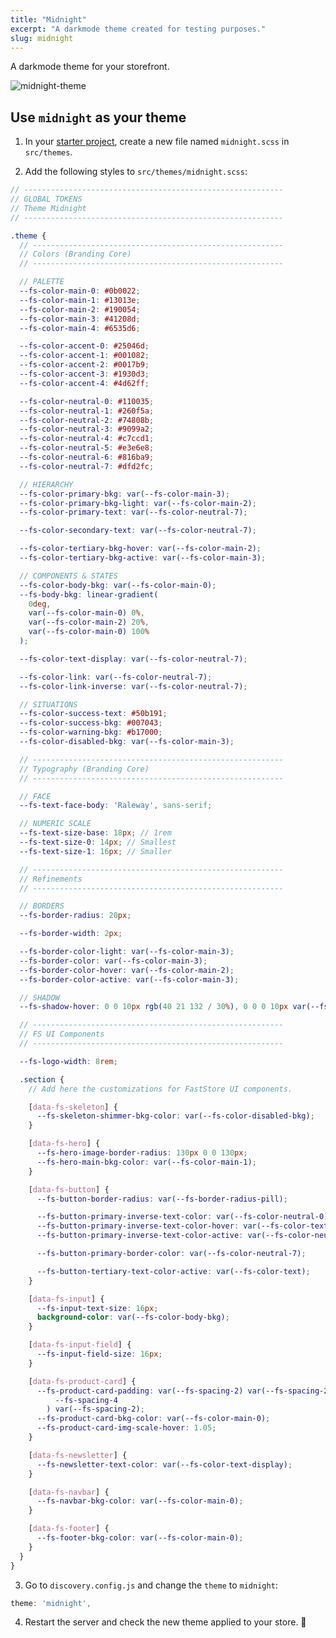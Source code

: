 ```yaml
---
title: "Midnight"
excerpt: "A darkmode theme created for testing purposes."
slug: midnight
---
```


A darkmode theme for your storefront.

![midnight-theme](https://vtexhelp.vtexassets.com/assets/docs/src/midnight___2bb274e36a39ff9c2cfa3dcc740cbfab.png)

## Use `midnight` as your theme

1. In your [starter project](https://github.com/vtex-sites/starter.store), create a new file named `midnight.scss` in `src/themes`.

2. Add the following styles to `src/themes/midnight.scss`:

```scss src/themes/midnight.scss
// ----------------------------------------------------------
// GLOBAL TOKENS
// Theme Midnight
// ----------------------------------------------------------

.theme {
  // --------------------------------------------------------
  // Colors (Branding Core)
  // --------------------------------------------------------

  // PALETTE
  --fs-color-main-0: #0b0022;
  --fs-color-main-1: #13013e;
  --fs-color-main-2: #190054;
  --fs-color-main-3: #41208d;
  --fs-color-main-4: #6535d6;

  --fs-color-accent-0: #25046d;
  --fs-color-accent-1: #001082;
  --fs-color-accent-2: #0017b9;
  --fs-color-accent-3: #1930d3;
  --fs-color-accent-4: #4d62ff;

  --fs-color-neutral-0: #110035;
  --fs-color-neutral-1: #260f5a;
  --fs-color-neutral-2: #74808b;
  --fs-color-neutral-3: #9099a2;
  --fs-color-neutral-4: #c7ccd1;
  --fs-color-neutral-5: #e3e6e8;
  --fs-color-neutral-6: #816ba9;
  --fs-color-neutral-7: #dfd2fc;

  // HIERARCHY
  --fs-color-primary-bkg: var(--fs-color-main-3);
  --fs-color-primary-bkg-light: var(--fs-color-main-2);
  --fs-color-primary-text: var(--fs-color-neutral-7);

  --fs-color-secondary-text: var(--fs-color-neutral-7);

  --fs-color-tertiary-bkg-hover: var(--fs-color-main-2);
  --fs-color-tertiary-bkg-active: var(--fs-color-main-3);

  // COMPONENTS & STATES
  --fs-color-body-bkg: var(--fs-color-main-0);
  --fs-body-bkg: linear-gradient(
    0deg,
    var(--fs-color-main-0) 0%,
    var(--fs-color-main-2) 20%,
    var(--fs-color-main-0) 100%
  );

  --fs-color-text-display: var(--fs-color-neutral-7);

  --fs-color-link: var(--fs-color-neutral-7);
  --fs-color-link-inverse: var(--fs-color-neutral-7);

  // SITUATIONS
  --fs-color-success-text: #50b191;
  --fs-color-success-bkg: #007043;
  --fs-color-warning-bkg: #b17000;
  --fs-color-disabled-bkg: var(--fs-color-main-3);

  // --------------------------------------------------------
  // Typography (Branding Core)
  // --------------------------------------------------------

  // FACE
  --fs-text-face-body: 'Raleway', sans-serif;

  // NUMERIC SCALE
  --fs-text-size-base: 18px; // 1rem
  --fs-text-size-0: 14px; // Smallest
  --fs-text-size-1: 16px; // Smaller

  // --------------------------------------------------------
  // Refinements
  // --------------------------------------------------------

  // BORDERS
  --fs-border-radius: 20px;

  --fs-border-width: 2px;

  --fs-border-color-light: var(--fs-color-main-3);
  --fs-border-color: var(--fs-color-main-3);
  --fs-border-color-hover: var(--fs-color-main-2);
  --fs-border-color-active: var(--fs-color-main-3);

  // SHADOW
  --fs-shadow-hover: 0 0 10px rgb(40 21 132 / 30%), 0 0 0 10px var(--fs-color-main-1);

  // --------------------------------------------------------
  // FS UI Components
  // --------------------------------------------------------

  --fs-logo-width: 8rem;

  .section {
    // Add here the customizations for FastStore UI components.

    [data-fs-skeleton] {
      --fs-skeleton-shimmer-bkg-color: var(--fs-color-disabled-bkg);
    }

    [data-fs-hero] {
      --fs-hero-image-border-radius: 130px 0 0 130px;
      --fs-hero-main-bkg-color: var(--fs-color-main-1);
    }

    [data-fs-button] {
      --fs-button-border-radius: var(--fs-border-radius-pill);

      --fs-button-primary-inverse-text-color: var(--fs-color-neutral-0);
      --fs-button-primary-inverse-text-color-hover: var(--fs-color-text);
      --fs-button-primary-inverse-text-color-active: var(--fs-color-neutral-7);

      --fs-button-primary-border-color: var(--fs-color-neutral-7);

      --fs-button-tertiary-text-color-active: var(--fs-color-text);
    }

    [data-fs-input] {
      --fs-input-text-size: 16px;
      background-color: var(--fs-color-body-bkg);
    }

    [data-fs-input-field] {
      --fs-input-field-size: 16px;
    }

    [data-fs-product-card] {
      --fs-product-card-padding: var(--fs-spacing-2) var(--fs-spacing-2) var(
          --fs-spacing-4
        ) var(--fs-spacing-2);
      --fs-product-card-bkg-color: var(--fs-color-main-0);
      --fs-product-card-img-scale-hover: 1.05;
    }

    [data-fs-newsletter] {
      --fs-newsletter-text-color: var(--fs-color-text-display);
    }

    [data-fs-navbar] {
      --fs-navbar-bkg-color: var(--fs-color-main-0);
    }

    [data-fs-footer] {
      --fs-footer-bkg-color: var(--fs-color-main-0);
    }
  }
}
```

3. Go to `discovery.config.js` and change the `theme` to `midnight`:

```js filename="discovery.config.js"
theme: 'midnight',
```

4. Restart the server and check the new theme applied to your store. 🎉
